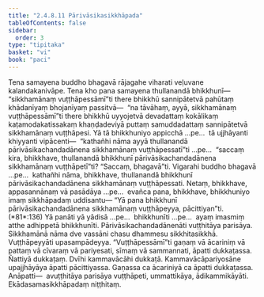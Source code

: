 ```yaml
---
title: "2.4.8.11 Pārivāsikasikkhāpada"
tableOfContents: false
sidebar:
  order: 3
type: "tipitaka"
basket: "vi"
book: "paci"
---
```



<DynamicBreadcrumb />

<Division number="1166" book="paci">

<Paragraph number="3401" book="paci">
Tena samayena buddho bhagavā rājagahe viharati veḷuvane kalandakanivāpe. Tena kho pana samayena thullanandā bhikkhunī—  “sikkhamānaṃ vuṭṭhāpessāmī”ti there bhikkhū sannipātetvā pahūtaṃ khādanīyaṃ bhojanīyaṃ passitvā—  “na tāvāhaṃ, ayyā, sikkhamānaṃ vuṭṭhāpessāmī”ti there bhikkhū uyyojetvā devadattaṃ kokālikaṃ kaṭamodakatissakaṃ khaṇḍadeviyā puttaṃ samuddadattaṃ sannipātetvā sikkhamānaṃ vuṭṭhāpesi.
</Paragraph>

<Paragraph number="3402" book="paci">
Yā tā bhikkhuniyo appicchā …pe…  tā ujjhāyanti khiyyanti vipācenti—  “kathañhi nāma ayyā thullanandā pārivāsikachandadānena sikkhamānaṃ vuṭṭhāpessatī”ti …pe…  “saccaṃ kira, bhikkhave, thullanandā bhikkhunī pārivāsikachandadānena sikkhamānaṃ vuṭṭhāpetī”ti? “Saccaṃ, bhagavā”ti. Vigarahi buddho bhagavā …pe…  kathañhi nāma, bhikkhave, thullanandā bhikkhunī pārivāsikachandadānena sikkhamānaṃ vuṭṭhāpessati. Netaṃ, bhikkhave, appasannānaṃ vā pasādāya …pe…  evañca pana, bhikkhave, bhikkhuniyo imaṃ sikkhāpadaṃ uddisantu—
</Paragraph>

</Division>
<Division number="1167" book="paci">

<Paragraph number="3403" book="paci">
<Emphasis>“Yā pana bhikkhunī pārivāsikachandadānena sikkhamānaṃ vuṭṭhāpeyya, pācittiyan”</Emphasis>ti. (*81*:<Emphasis>136</Emphasis>)
</Paragraph>

</Division>
<Division number="1168" book="paci">

<Paragraph number="3404" book="paci">
<Emphasis>Yā panā</Emphasis>ti yā yādisā …pe…  <Emphasis>bhikkhunī</Emphasis>ti …pe…  ayaṃ imasmiṃ atthe adhippetā bhikkhunīti.
</Paragraph>

<Paragraph number="3405" book="paci">
<Emphasis>Pārivāsikachandadānenā</Emphasis>ti vuṭṭhitāya parisāya. <Emphasis>Sikkhamānā</Emphasis> nāma dve vassāni chasu dhammesu sikkhitasikkhā. <Emphasis>Vuṭṭhāpeyyā</Emphasis>ti upasampādeyya.
</Paragraph>

<Paragraph number="3406" book="paci">
“Vuṭṭhāpessāmī”ti gaṇaṃ vā ācariniṃ vā pattaṃ vā cīvaraṃ vā pariyesati, sīmaṃ vā sammannati, āpatti dukkaṭassa. Ñattiyā dukkaṭaṃ. Dvīhi kammavācāhi dukkaṭā. Kammavācāpariyosāne upajjhāyāya āpatti pācittiyassa. Gaṇassa ca ācariniyā ca āpatti dukkaṭassa.
</Paragraph>

</Division>
<Division number="1169" book="paci">

<Paragraph number="3407" book="paci">
Anāpatti—  avuṭṭhitāya parisāya vuṭṭhāpeti, ummattikāya, ādikammikāyāti.

</Paragraph>
</Division>

<Paragraph number="3408" type="center" book="paci">
Ekādasamasikkhāpadaṃ niṭṭhitaṃ.
</Paragraph>